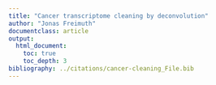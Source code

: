 ```yaml
---
title: "Cancer transcriptome cleaning by deconvolution"
author: "Jonas Freimuth"
documentclass: article
output:
  html_document:
    toc: true
    toc_depth: 3
bibliography: ../citations/cancer-cleaning_File.bib
---
```


